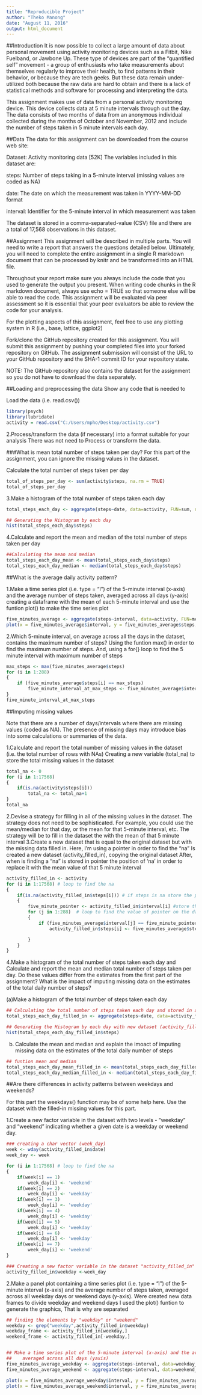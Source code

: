 ---
title: "Reproducible Project"
author: "Theko Manong"
date: "August 11, 2016"
output: html_document
---
##Introduction
It is now possible to collect a large amount of data about personal movement using activity monitoring devices such as a Fitbit, Nike Fuelband, or Jawbone Up. These type of devices are part of the "quantified self" movement - a group of enthusiasts who take measurements about themselves regularly to improve their health, to find patterns in their behavior, or because they are tech geeks. But these data remain under-utilized both because the raw data are hard to obtain and there is a lack of statistical methods and software for processing and interpreting the data.

This assignment makes use of data from a personal activity monitoring device. This device collects data at 5 minute intervals through out the day. The data consists of two months of data from an anonymous individual collected during the months of October and November, 2012 and include the number of steps taken in 5 minute intervals each day.

##Data
The data for this assignment can be downloaded from the course web site:

Dataset: Activity monitoring data [52K]
The variables included in this dataset are:

steps: Number of steps taking in a 5-minute interval (missing values are coded as NA)

date: The date on which the measurement was taken in YYYY-MM-DD format

interval: Identifier for the 5-minute interval in which measurement was taken

The dataset is stored in a comma-separated-value (CSV) file and there are a total of 17,568 observations in this dataset.

##Assignment
This assignment will be described in multiple parts. You will need to write a report that answers the questions detailed below. Ultimately, you will need to complete the entire assignment in a single R markdown document that can be processed by knitr and be transformed into an HTML file.

Throughout your report make sure you always include the code that you used to generate the output you present. When writing code chunks in the R markdown document, always use echo = TRUE so that someone else will be able to read the code. This assignment will be evaluated via peer assessment so it is essential that your peer evaluators be able to review the code for your analysis.

For the plotting aspects of this assignment, feel free to use any plotting system in R (i.e., base, lattice, ggplot2)

Fork/clone the GitHub repository created for this assignment. You will submit this assignment by pushing your completed files into your forked repository on GitHub. The assignment submission will consist of the URL to your GitHub repository and the SHA-1 commit ID for your repository state.

NOTE: The GitHub repository also contains the dataset for the assignment so you do not have to download the data separately.

##Loading and preprocessing the data
Show any code that is needed to

Load the data (i.e. read.csv())

```{r}
library(psych)
library(lubridate)
activity = read.csv("C:/Users/mpho/Desktop/activity.csv")
```
2.Process/transform the data (if necessary) into a format suitable for your analysis
There was not need to Process or transform the data.

###What is mean total number of steps taken per day?
For this part of the assignment, you can ignore the missing values in the dataset.

Calculate the total number of steps taken per day
```{r}
total_of_steps_per_day <- sum(activity$steps, na.rm = TRUE)
total_of_steps_per_day
```
3.Make a histogram of the total number of steps taken each day

```{r}
total_steps_each_day <- aggregate(steps~date, data=activity, FUN=sum, na.rm=TRUE)

## Generating the Histogram by each day
hist(total_steps_each_day$steps)
```

4.Calculate and report the mean and median of the total number of steps taken per day


```{r}
##Calculating the mean and median
total_steps_each_day_mean <- mean(total_steps_each_day$steps)
total_steps_each_day_median <- median(total_steps_each_day$steps)
```
##What is the average daily activity pattern?

1.Make a time series plot (i.e. type = "l") of the 5-minute interval (x-axis) and the average number of steps taken, averaged across all days (y-axis)
creating a dataframe with the mean of each 5-minute interval and use the funtion plot() to make the time series plot
```{r}
five_minutes_average <- aggregate(steps~interval, data=activity, FUN=mean, na.rm=TRUE)
plot(x = five_minutes_average$interval, y = five_minutes_average$steps, type = "l") 
```
2.Which 5-minute interval, on average across all the days in the dataset, contains the maximum number of steps?
Using the funtion max() in order to find the maximum number of steps. And, using a for{} loop to find the 5 minute interval with maximum number of steps
```{r}
max_steps <- max(five_minutes_average$steps)
for (i in 1:288) 
{
    if (five_minutes_average$steps[i] == max_steps)
        five_minute_interval_at_max_steps <- five_minutes_average$interval[i]
}
five_minute_interval_at_max_steps 
```
##Imputing missing values

Note that there are a number of days/intervals where there are missing values (coded as NA). The presence of missing days may introduce bias into some calculations or summaries of the data.

1.Calculate and report the total number of missing values in the dataset (i.e. the total number of rows with NAs)
Creating a new variable (total_na) to store the total missing values in the dataset
```{r}
total_na <- 0
for (i in 1:17568)
{
    if(is.na(activity$steps[i])) 
        total_na <- total_na+1 
}
total_na
```
2.Devise a strategy for filling in all of the missing values in the dataset. The strategy does not need to be sophisticated. For example, you could use the mean/median for that day, or the mean for that 5-minute interval, etc.
The strategy will be to fill in the dataset the with the mean of that 5 minute interval
3.Create a new dataset that is equal to the original dataset but with the missing data filled in.
Here, I'm using a pointer in order to find the "na" Is created a new dataset (activity_filled_in), copying the original dataset After, when is finding a "na" is stored in pointer the position of 'na' in order to replace it with the mean value of that 5 minute interval
```{r}
activity_filled_in <- activity
for (i in 1:17568) # loop to find the na
{
    if(is.na(activity_filled_in$steps[i])) # if steps is na store the pointer 
    { 
        five_minute_pointer <- activity_filled_in$interval[i] #store the value of pointer to find the mean on five minute interval
        for (j in 1:288)  # loop to find the value of pointer on the data frame of five minute interval
        {
            if (five_minutes_average$interval[j] == five_minute_pointer) # finding the value of mean of five minute interval data frame
                activity_filled_in$steps[i] <- five_minutes_average$steps[j] # replacing the na by the mean in that fime minute interval 

        }
    }
}
```
4.Make a histogram of the total number of steps taken each day and Calculate and report the mean and median total number of steps taken per day. Do these values differ from the estimates from the first part of the assignment? What is the impact of imputing missing data on the estimates of the total daily number of steps?

(a)Make a histogram of the total number of steps taken each day

```{r}
## Calculating the total number of steps taken each day and stored in a variable
total_steps_each_day_filled_in <- aggregate(steps~date, data=activity_filled_in, FUN=sum, na.rm=TRUE)

## Generating the Histogram by each day with new dataset (activity_filled_in)
hist(total_steps_each_day_filled_in$steps)

```
(b) Calculate the mean and median and explain the imoact of imputing missing data on the estimates of the total daily number of steps

```{r}
## funtion mean and median
total_steps_each_day_mean_filled_in <- mean(total_steps_each_day_filled_in$steps)
total_steps_each_day_median_filled_in <- median(total_steps_each_day_filled_in$steps)
```
##Are there differences in activity patterns between weekdays and weekends?

For this part the weekdays() function may be of some help here. Use the dataset with the filled-in missing values for this part.

1.Create a new factor variable in the dataset with two levels - "weekday" and "weekend" indicating whether a given date is a weekday or weekend day.
```{r}
### creating a char vector (week_day) 
week <- wday(activity_filled_in$date)
week_day <- week

for (i in 1:17568) # loop to find the na
{
    if(week[i] == 1)
        week_day[i] <- 'weekend'
    if(week[i] == 2)
        week_day[i] <- 'weekday'
    if(week[i] == 3)
        week_day[i] <- 'weekday'
    if(week[i] == 4)
        week_day[i] <- 'weekday'
    if(week[i] == 5)
        week_day[i] <- 'weekday'
    if(week[i] == 6)
        week_day[i] <- 'weekday'
    if(week[i] == 7)
        week_day[i] <- 'weekend'
}

### Creating a new factor variable in the dataset "activity_filled_in" 
activity_filled_in$weekday <-week_day
```

2.Make a panel plot containing a time series plot (i.e. type = "l") of the 5-minute interval (x-axis) and the average number of steps taken, averaged across all weekday days or weekend days (y-axis).
Were created new data frames to divide weekday and weekend days I used the plot() funtion to generate the graphics, That is why are separated
```{r}
## finding the elements by "weekday" or "weekend"
weekday <- grep("weekday",activity_filled_in$weekday)
weekday_frame <- activity_filled_in[weekday,]
weekend_frame <- activity_filled_in[-weekday,]


## Make a time series plot of the 5-minute interval (x-axis) and the average number of steps taken, 
##    averaged across all days (yaxis)
five_minutes_average_weekday <- aggregate(steps~interval, data=weekday_frame, FUN=mean, na.rm=TRUE)
five_minutes_average_weekend <- aggregate(steps~interval, data=weekend_frame, FUN=mean, na.rm=TRUE)

plot(x = five_minutes_average_weekday$interval, y = five_minutes_average_weekday$steps, type = "l") 
plot(x = five_minutes_average_weekend$interval, y = five_minutes_average_weekend$steps, type = "l") 
```

 
 